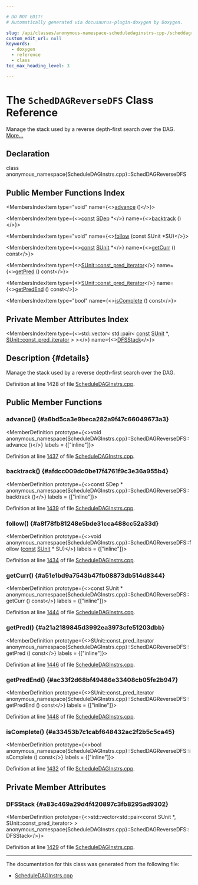 ```yaml
---

# DO NOT EDIT!
# Automatically generated via docusaurus-plugin-doxygen by Doxygen.

slug: /api/classes/anonymous-namespace-scheduledaginstrs-cpp-/scheddagreversedfs
custom_edit_url: null
keywords:
  - doxygen
  - reference
  - class
toc_max_heading_level: 3

---
```





# The `SchedDAGReverseDFS` Class Reference

<DoxygenPage pluginConfig={pluginConfig}>

Manage the stack used by a reverse depth-first search over the DAG. <a href="#details">More...</a>

## Declaration

<CodeBlock>class anonymous_namespace{ScheduleDAGInstrs.cpp}::SchedDAGReverseDFS</CodeBlock>

## Public Member Functions Index

<MembersIndex>

<MembersIndexItem
  type="void"
  name={<><a href="#a6bd5ca3e9beca282a9f47c66049673a3">advance</a> ()</>}>
</MembersIndexItem>

<MembersIndexItem
  type={<><a href="/docs/api/files/lib/lib/target/lib/target/aarch64/aarch64promoteconstant-cpp/#a90f8350fecae261c25be85d38b451bff">const</a> <a href="/docs/api/classes/llvm/sdep">SDep</a> &#42;</>}
  name={<><a href="#afdcc009dc0be17f4761f9c3e36a955b4">backtrack</a> ()</>}>
</MembersIndexItem>

<MembersIndexItem
  type="void"
  name={<><a href="#a8f78fb81248e5bde31cca488cc52a33d">follow</a> (const SUnit &#42;SU)</>}>
</MembersIndexItem>

<MembersIndexItem
  type={<><a href="/docs/api/files/lib/lib/target/lib/target/aarch64/aarch64promoteconstant-cpp/#a90f8350fecae261c25be85d38b451bff">const</a> <a href="/docs/api/classes/llvm/sunit">SUnit</a> &#42;</>}
  name={<><a href="#a51e1bd9a7543b47fb08873db514d8344">getCurr</a> () const</>}>
</MembersIndexItem>

<MembersIndexItem
  type={<><a href="/docs/api/classes/llvm/sunit/#a52b60ed5d8a25d285a41b00544b4047c">SUnit::const&#95;pred&#95;iterator</a></>}
  name={<><a href="#a21a2189845d3992ea3973cfe51203dbb">getPred</a> () const</>}>
</MembersIndexItem>

<MembersIndexItem
  type={<><a href="/docs/api/classes/llvm/sunit/#a52b60ed5d8a25d285a41b00544b4047c">SUnit::const&#95;pred&#95;iterator</a></>}
  name={<><a href="#ac33f2d68bf49486e33408cb05fe2b947">getPredEnd</a> () const</>}>
</MembersIndexItem>

<MembersIndexItem
  type="bool"
  name={<><a href="#a33453b7c1cabf648432ac2f2b5c5ca45">isComplete</a> () const</>}>
</MembersIndexItem>

</MembersIndex>

## Private Member Attributes Index

<MembersIndex>

<MembersIndexItem
  type={<>std::vector&lt; std::pair&lt; <a href="/docs/api/files/lib/lib/target/lib/target/aarch64/aarch64promoteconstant-cpp/#a90f8350fecae261c25be85d38b451bff">const</a> <a href="/docs/api/classes/llvm/sunit">SUnit</a> &#42;, <a href="/docs/api/classes/llvm/sunit/#a52b60ed5d8a25d285a41b00544b4047c">SUnit::const&#95;pred&#95;iterator</a> &gt; &gt;</>}
  name={<><a href="#a83c469a29d4f420897c3fb8295ad9302">DFSStack</a></>}>
</MembersIndexItem>

</MembersIndex>

## Description {#details}

Manage the stack used by a reverse depth-first search over the DAG.

Definition at line 1428 of file <a href="/docs/api/files/lib/lib/codegen/scheduledaginstrs-cpp">ScheduleDAGInstrs.cpp</a>.

<SectionDefinition>

## Public Member Functions

### advance() {#a6bd5ca3e9beca282a9f47c66049673a3}

<MemberDefinition
  prototype={<>void anonymous&#95;namespace&#123;ScheduleDAGInstrs.cpp&#125;::SchedDAGReverseDFS::advance ()</>}
  labels = {["inline"]}>

Definition at line <a href="/docs/api/files/lib/lib/codegen/scheduledaginstrs-cpp/#l01437">1437</a> of file <a href="/docs/api/files/lib/lib/codegen/scheduledaginstrs-cpp">ScheduleDAGInstrs.cpp</a>.
</MemberDefinition>

### backtrack() {#afdcc009dc0be17f4761f9c3e36a955b4}

<MemberDefinition
  prototype={<>const SDep &#42; anonymous&#95;namespace&#123;ScheduleDAGInstrs.cpp&#125;::SchedDAGReverseDFS::backtrack ()</>}
  labels = {["inline"]}>

Definition at line <a href="/docs/api/files/lib/lib/codegen/scheduledaginstrs-cpp/#l01439">1439</a> of file <a href="/docs/api/files/lib/lib/codegen/scheduledaginstrs-cpp">ScheduleDAGInstrs.cpp</a>.
</MemberDefinition>

### follow() {#a8f78fb81248e5bde31cca488cc52a33d}

<MemberDefinition
  prototype={<>void anonymous&#95;namespace&#123;ScheduleDAGInstrs.cpp&#125;::SchedDAGReverseDFS::follow (<a href="/docs/api/files/lib/lib/target/lib/target/aarch64/aarch64promoteconstant-cpp/#a90f8350fecae261c25be85d38b451bff">const</a> <a href="/docs/api/classes/llvm/sunit">SUnit</a> &#42; SU)</>}
  labels = {["inline"]}>

Definition at line <a href="/docs/api/files/lib/lib/codegen/scheduledaginstrs-cpp/#l01434">1434</a> of file <a href="/docs/api/files/lib/lib/codegen/scheduledaginstrs-cpp">ScheduleDAGInstrs.cpp</a>.
</MemberDefinition>

### getCurr() {#a51e1bd9a7543b47fb08873db514d8344}

<MemberDefinition
  prototype={<>const SUnit &#42; anonymous&#95;namespace&#123;ScheduleDAGInstrs.cpp&#125;::SchedDAGReverseDFS::getCurr () const</>}
  labels = {["inline"]}>

Definition at line <a href="/docs/api/files/lib/lib/codegen/scheduledaginstrs-cpp/#l01444">1444</a> of file <a href="/docs/api/files/lib/lib/codegen/scheduledaginstrs-cpp">ScheduleDAGInstrs.cpp</a>.
</MemberDefinition>

### getPred() {#a21a2189845d3992ea3973cfe51203dbb}

<MemberDefinition
  prototype={<>SUnit::const&#95;pred&#95;iterator anonymous&#95;namespace&#123;ScheduleDAGInstrs.cpp&#125;::SchedDAGReverseDFS::getPred () const</>}
  labels = {["inline"]}>

Definition at line <a href="/docs/api/files/lib/lib/codegen/scheduledaginstrs-cpp/#l01446">1446</a> of file <a href="/docs/api/files/lib/lib/codegen/scheduledaginstrs-cpp">ScheduleDAGInstrs.cpp</a>.
</MemberDefinition>

### getPredEnd() {#ac33f2d68bf49486e33408cb05fe2b947}

<MemberDefinition
  prototype={<>SUnit::const&#95;pred&#95;iterator anonymous&#95;namespace&#123;ScheduleDAGInstrs.cpp&#125;::SchedDAGReverseDFS::getPredEnd () const</>}
  labels = {["inline"]}>

Definition at line <a href="/docs/api/files/lib/lib/codegen/scheduledaginstrs-cpp/#l01448">1448</a> of file <a href="/docs/api/files/lib/lib/codegen/scheduledaginstrs-cpp">ScheduleDAGInstrs.cpp</a>.
</MemberDefinition>

### isComplete() {#a33453b7c1cabf648432ac2f2b5c5ca45}

<MemberDefinition
  prototype={<>bool anonymous&#95;namespace&#123;ScheduleDAGInstrs.cpp&#125;::SchedDAGReverseDFS::isComplete () const</>}
  labels = {["inline"]}>

Definition at line <a href="/docs/api/files/lib/lib/codegen/scheduledaginstrs-cpp/#l01432">1432</a> of file <a href="/docs/api/files/lib/lib/codegen/scheduledaginstrs-cpp">ScheduleDAGInstrs.cpp</a>.
</MemberDefinition>

</SectionDefinition>

<SectionDefinition>

## Private Member Attributes

### DFSStack {#a83c469a29d4f420897c3fb8295ad9302}

<MemberDefinition
  prototype={<>std::vector&lt;std::pair&lt;const SUnit &#42;, SUnit::const&#95;pred&#95;iterator&gt; &gt; anonymous&#95;namespace&#123;ScheduleDAGInstrs.cpp&#125;::SchedDAGReverseDFS::DFSStack</>}>

Definition at line <a href="/docs/api/files/lib/lib/codegen/scheduledaginstrs-cpp/#l01429">1429</a> of file <a href="/docs/api/files/lib/lib/codegen/scheduledaginstrs-cpp">ScheduleDAGInstrs.cpp</a>.
</MemberDefinition>

</SectionDefinition>

<hr/>

The documentation for this class was generated from the following file:

<ul>
<li><a href="/docs/api/files/lib/lib/codegen/scheduledaginstrs-cpp">ScheduleDAGInstrs.cpp</a></li>
</ul>

</DoxygenPage>

